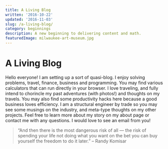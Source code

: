 ```yaml
---
title: A Living Blog
written: '2016-10-22'
updated: '2016-11-03'
slug: /a-living-blog/
category: beginnings
description: A new beginning to delivering content and math.
featuredImage: milwaukee-art-museum.jpg
---
```


# A Living Blog

Hello everyone! I am setting up a sort of quasi-blog. I enjoy solving problems, travel, finance, business and programming. You may find various calculators that can run directly in your browser. I love traveling, and fully intend to chorincle my past adventures (with photos!) and thoughts on my travels. You may also find some productivity hacks here because a good business loves efficiency. I am a structural engineer by trade so you may see some musings on the industry, and meta-type thoughts on my other projects. Feel free to learn more about my story on my about page or contact me with any questions. I would love to see an email from you!

> “And then there is the most dangerous risk of all — the risk of spending your life not doing what you want on the bet you can buy yourself the freedom to do it later.”
> – Randy Komisar
